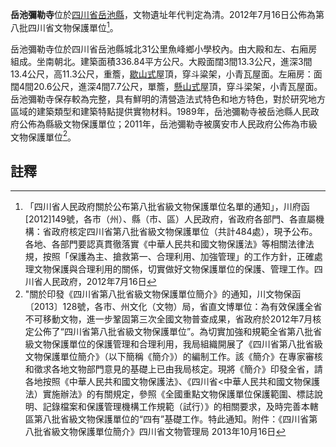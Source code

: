 {{msg:四川省文物保護單位
|名稱 = 岳池彌勒寺
|編號 = 254
|圖片 = 
|級別 = S8
|分類 = 
|時代 = [[清代|清代]]
|地点 = [[四川省|四川省]][[岳池縣|岳池縣]]
|坐標 =
|登錄 = 2012年7月16日
}}
'''岳池彌勒寺'''位於[[四川省|四川省]][[岳池縣|岳池縣]]，文物遺址年代判定為清。2012年7月16日公佈為第八批四川省文物保護單位<ref>「四川省人民政府關於公布第八批省級文物保護單位名單的通知」，川府函[2012]149號，各市（州）、縣（市、區）人民政府，省政府各部門、各直屬機構：省政府核定四川省第八批省級文物保護單位（共計484處），現予公布。各地、各部門要認真貫徹落實《中華人民共和國文物保護法》等相關法律法規，按照「保護為主、搶救第一、合理利用、加強管理」的工作方針，正確處理文物保護與合理利用的關係，切實做好文物保護單位的保護、管理工作。四川省人民政府，2012年7月16日</ref>。

岳池彌勒寺位於四川省岳池縣城北31公里魚峰鄉小學校內。由大殿和左、右廂房組成。坐南朝北。建築面積336.84平方公尺。大殿面闊3間13.3公尺，進深3間13.4公尺，高11.3公尺，重簷，[[歇山式|歇山式]]屋頂，穿斗粱架，小青瓦屋面。左廂房：面闊4間20.6公尺，進深4間7.7公尺，單簷，[[懸山式|懸山式]]屋頂，穿斗梁架，小青瓦屋面。岳池彌勒寺保存較為完整，具有鮮明的清營造法式特色和地方特色，對於研究地方區域的建築類型和建築特點提供實物材料。1989年，岳池彌勒寺被岳池縣人民政府公佈為縣級文物保護單位；2011年，岳池彌勒寺被廣安市人民政府公佈為市級文物保護單位<ref>"關於印發《四川省第八批省級文物保護單位簡介》的通知，川文物保函〔2013〕128號，各市、州文化（文物）局，省直文博單位：為有效保護全省不可移動文物，進一步鞏固第三次全國文物普查成果，省政府於2012年7月核定公佈了“四川省第八批省級文物保護單位”。為切實加強和規範全省第八批省級文物保護單位的保護管理和合理利用，我局組織開展了《四川省第八批省級文物保護單位簡介》（以下簡稱《簡介》）的編制工作。該《簡介》在專家審核和徵求各地文物部門意見的基礎上已由我局核定。現將《簡介》印發全省，請各地按照《中華人民共和國文物保護法》、《四川省<中華人民共和國文物保護法）實施辦法》的有關規定，參照《全國重點文物保護單位保護範圍、標誌說明、記錄檔案和保護管理機構工作規範（試行）》的相關要求，及時完善本轄區第八批省級文物保護單位的“四有”基礎工作。特此通知。附件：《四川省第八批省級文物保護單位簡介》四川省文物管理局  2013年10月16日</ref>。
==註釋==
{{reflist}}